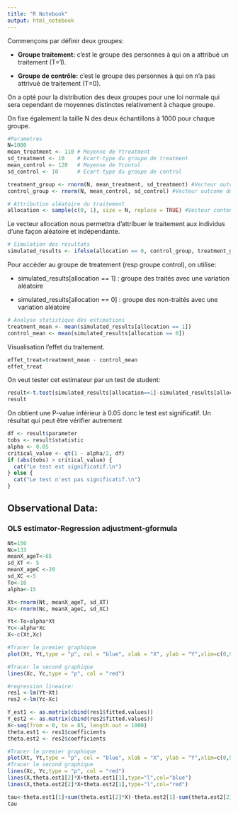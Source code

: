```yaml
---
title: "R Notebook"
output: html_notebook
---
```


Commençons par définir deux groupes:

-   **Groupe traitement:** c'est le groupe des personnes à qui on a attribué un traitement (T=1).

-   **Groupe de contrôle:** c'est le groupe des personnes à qui on n'a pas attrivué de traitement (T=0).

On a opté pour la distribution des deux groupes pour une loi normale qui sera cependant de moyennes distinctes relativement à chaque groupe.

On fixe également la taille N des deux échantillons à 1000 pour chaque groupe.

```r
#Parametres
N=1000
mean_treatment <- 110 # Moyenne de Ytreatment
sd_treatment <- 10    # Ecart-type du groupe de treatment
mean_control <- 120   # Moyenne de Ycontol
sd_control <- 10      # Ecart-type du groupe de control
```

```r
treatment_group <- rnorm(N, mean_treatment, sd_treatment) #Vecteur outcome du groupe de treatment
control_group <- rnorm(N, mean_control, sd_control) #Vecteur outcome du groupe de control
```

```r
# Attribution aléatoire du traitement 
allocation <- sample(c(0, 1), size = N, replace = TRUE) #Vecteur contenant des valeurs dans {0,1} générée par une loi uniforme.
```

Le vecteur allocation nous permettra d'attribuer le traitement aux individus d'une façon aléatoire et indépendante.

```r
# Simulation des résultats
simulated_results <- ifelse(allocation == 0, control_group, treatment_group)
```

Pour accèder au groupe de treatement (resp groupe control), on utilise:

-   simulated_results[allocation == 1] : groupe des traités avec une variation aléatoire

-   simulated_results[allocation == 0] : groupe des non-traités avec une variation aléatoire

```r
# Analyse statistique des estimations
treatment_mean <- mean(simulated_results[allocation == 1])
control_mean <- mean(simulated_results[allocation == 0])
```

Visualisation l'effet du traitement.

```r
effet_treat=treatment_mean - control_mean
effet_treat
```

On veut tester cet estimateur par un test de student:

```r
result<-t.test(simulated_results[allocation==1]-simulated_results[allocation==0],y=NULL,alternative = "two.sided",mu = mean_control-mean_treatment,var.equal =TRUE)
result
```

On obtient une P-value inférieur à 0.05 donc le test est significatif. Un résultat qui peut être vérifier autrement

```r
df <- result$parameter
tobs <- result$statistic
alpha <- 0.05
critical_value <- qt(1 - alpha/2, df)
if (abs(tobs) > critical_value) {
  cat("Le test est significatif.\n")
} else {
  cat("Le test n'est pas significatif.\n")
}
```

## Observational Data:

### OLS estimator-Regression adjustment-gformula

```r
Nt=150
Nc=133
meanX_ageT<-65
sd_XT <- 5
meanX_ageC <-20
sd_XC <-5
To<-10
alpha<-15
```

```r
Xt<-rnorm(Nt, meanX_ageT, sd_XT)
Xc<-rnorm(Nc, meanX_ageC, sd_XC)
```

```r
Yt<-To+alpha*Xt
Yc<-alpha*Xc
X<-c(Xt,Xc)
```

```r
#Tracer le premier graphique
plot(Xt, Yt,type = "p", col = "blue", xlab = "X", ylab = "Y",xlim=c(0,90),ylim=c(100,1400))

#Tracer le second graphique
lines(Xc, Yc,type = "p", col = "red")
```

```r
#regression lineaire:
res1 <-lm(Yt~Xt)
res2 <-lm(Yc~Xc)
```

```r
Y_est1 <- as.matrix(cbind(res1$fitted.values))
Y_est2 <- as.matrix(cbind(res2$fitted.values))
X<-seq(from = 0, to = 85, length.out = 1000)
theta.est1 <- res1$coefficients
theta.est2 <- res2$coefficients
```

```r
#Tracer le premier graphique
plot(Xt, Yt,type = "p", col = "blue", xlab = "X", ylab = "Y",xlim=c(0,90),ylim=c(100,1400))
#Tracer le second graphique
lines(Xc, Yc,type = "p", col = "red")
lines(X,theta.est1[2]*X+theta.est1[1],type="l",col="blue")
lines(X,theta.est2[2]*X+theta.est2[1],type="l",col="red")
```

```r
tau<-theta.est1[1]+sum(theta.est1[2]*X)-theta.est2[1]-sum(theta.est2[2]*X)
tau
```

```r

```
